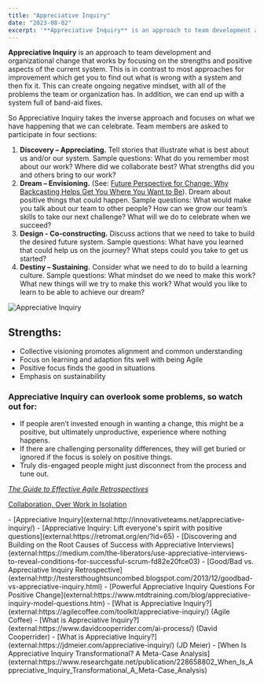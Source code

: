 ```yaml
---
title: "Appreciative Inquiry"
date: "2023-08-02"
excerpt: '**Appreciative Inquiry** is an approach to team development and organizational change that'
---
```


**Appreciative Inquiry** is an approach to team development and organizational change that works by focusing on the strengths and positive aspects of the current system. This is in contrast to most approaches for improvement which get you to find out what is wrong with a system and then fix it. This can create ongoing negative mindset, with all of the problems the team or organization has. In addition, we can end up with a system full of band-aid fixes.

So Appreciative Inquiry takes the inverse approach and focuses on what we have happening that we can celebrate. Team members are asked to participate in four sections:

1. **Discovery – Appreciating.** Tell stories that illustrate what is best about us and/or our system. Sample questions: What do you remember most about our work? Where did we collaborate best? What strengths did you and others bring to our work?
2. **Dream – Envisioning.** (See: [Future Perspective for Change: Why Backcasting Helps Get You Where You Want to Be](/blog/future-perspective-for-organizational-change)). Dream about positive things that could happen. Sample questions: What would make you talk about our team to other people? How can we grow our team’s skills to take our next challenge? What will we do to celebrate when we succeed?
3. **Design - Co-constructing.** Discuss actions that we need to take to build the desired future system. Sample questions: What have you learned that could help us on the journey? What steps could you take to get us started?
4. **Destiny – Sustaining.** Consider what we need to do to build a learning culture. Sample questions: What mindset do we need to make this work? What new things will we try to make this work? What would you like to learn to be able to achieve our dream?

![Appreciative Inquiry](src/content/glossary/appreciative-inquiry/images/Appreciative-Inquiry.jpg)

## Strengths:

- Collective visioning promotes alignment and common understanding
- Focus on learning and adaption fits well with being Agile
- Positive focus finds the good in situations
- Emphasis on sustainability

### **Appreciative Inquiry can overlook some problems, so watch out for:**

- If people aren’t invested enough in wanting a change, this might be a positive, but ultimately unproductive, experience where nothing happens.
- If there are challenging personality differences, they will get buried or ignored if the focus is solely on positive things.
- Truly dis-engaged people might just disconnect from the process and tune out.

[_The Guide to Effective Agile Retrospectives_](/guide-to-effective-agile-retrospectives)

[Collaboration, Over Work in Isolation](/blog/collaboration-over-work-in-isolation)

<HighlightBox heading="Resource Links" variant="resourceLinks">
- [Appreciative Inquiry](external:http://innovativeteams.net/appreciative-inquiry/)
- [Appreciative Inquiry: Lift everyone's spirit with positive questions](external:https://retromat.org/en/?id=65)
- [Discovering and Building on the Root Causes of Success with Appreciative Interviews](external:https://medium.com/the-liberators/use-appreciative-interviews-to-reveal-conditions-for-successful-scrum-fd82e20fce03)
- [Good/Bad vs. Appreciative Inquiry Retrospective](external:http://testersthoughtsuncombed.blogspot.com/2013/12/goodbad-vs-appreciative-inquiry.html)
- [Powerful Appreciative Inquiry Questions For Positive Change](external:https://www.mtdtraining.com/blog/appreciative-inquiry-model-questions.htm)
- [What is Appreciative Inquiry?](external:https://agilecoffee.com/toolkit/appreciative-inquiry/) (Agile Coffee)
- [What is Appreciative Inquiry?](external:https://www.davidcooperrider.com/ai-process/) (David Cooperrider)
- [What is Appreciative Inquiry?](external:https://jdmeier.com/appreciative-inquiry/) (JD Meier)
- [When Is Appreciative Inquiry Transformational? A Meta-Case Analysis](external:https://www.researchgate.net/publication/228658802_When_Is_Appreciative_Inquiry_Transformational_A_Meta-Case_Analysis)
</HighlightBox>
